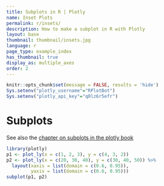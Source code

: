 ```yaml
---
title: Subplots in R | Plotly
name: Inset Plots
permalink: r/insets/
description: How to make a subplot in R with Plotly
layout: base
thumbnail: thumbnail/insets.jpg
language: r
page_type: example_index
has_thumbnail: true
display_as: multiple_axes
order: 2
---
```


```r
knitr::opts_chunk$set(message = FALSE, results = 'hide')
Sys.setenv("plotly_username"="RPlotBot")
Sys.setenv("plotly_api_key"="q0lz6r5efr")
```

# Subplots

See also the [chapter on subplots in the plotly book](https://cpsievert.github.io/plotly_book/subplot.html)

```r
library(plotly)
p1 <- plot_ly(x = c(1, 2, 3), y = c(4, 3, 2))
p2 <- plot_ly(x = c(20, 30, 40), y = c(30, 40, 50)) %>%
  layout(xaxis = list(domain = c(0.6, 0.95)),
         yaxis = list(domain = c(0.6, 0.95)))
subplot(p1, p2)
```

